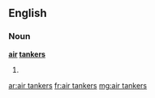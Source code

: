 ==English==
===Noun===
'''[[air]] [[tanker]]s'''
#{{plural of|air tanker}}

[[ar:air tankers]]
[[fr:air tankers]]
[[mg:air tankers]]